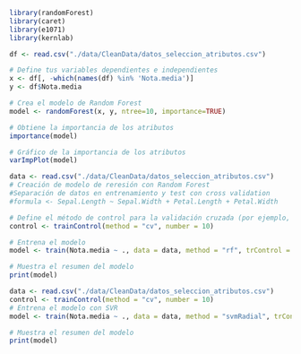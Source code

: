 ```r
library(randomForest)
library(caret)
library(e1071)
library(kernlab)
```

```r

df <- read.csv("./data/CleanData/datos_seleccion_atributos.csv")

# Define tus variables dependientes e independientes
x <- df[, -which(names(df) %in% 'Nota.media')]
y <- df$Nota.media

# Crea el modelo de Random Forest
model <- randomForest(x, y, ntree=10, importance=TRUE)

# Obtiene la importancia de los atributos
importance(model)
```

```r
# Gráfico de la importancia de los atributos
varImpPlot(model)
```

```r
data <- read.csv("./data/CleanData/datos_seleccion_atributos.csv")
# Creación de modelo de reresión con Random Forest
#Separación de datos en entrenamiento y test con cross validation
#formula <- Sepal.Length ~ Sepal.Width + Petal.Length + Petal.Width

# Define el método de control para la validación cruzada (por ejemplo, 10-fold)
control <- trainControl(method = "cv", number = 10)

# Entrena el modelo
model <- train(Nota.media ~ ., data = data, method = "rf", trControl = control, tuneGrid = data.frame(mtry = 2), ntree = 10)

# Muestra el resumen del modelo
print(model)
```

```r
data <- read.csv("./data/CleanData/datos_seleccion_atributos.csv")
control <- trainControl(method = "cv", number = 10)
# Entrena el modelo con SVR
model <- train(Nota.media ~ ., data = data, method = "svmRadial", trControl = control, tuneLength = 10)

# Muestra el resumen del modelo
print(model)
```


